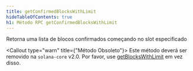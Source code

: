 ```yaml
---
title: getConfirmedBlocksWithLimit
hideTableOfContents: true
h1: Método RPC getConfirmedBlocksWithLimit
---
```


Retorna uma lista de blocos confirmados começando no slot especificado

<Callout type="warn" title={"Método Obsoleto"}>
  Este método deverá ser removido na `solana-core` v2.0. Por favor, use
  [getBlocksWithLimit](/docs/rpc/http/getblockswithlimit) em vez disso.
</Callout>
